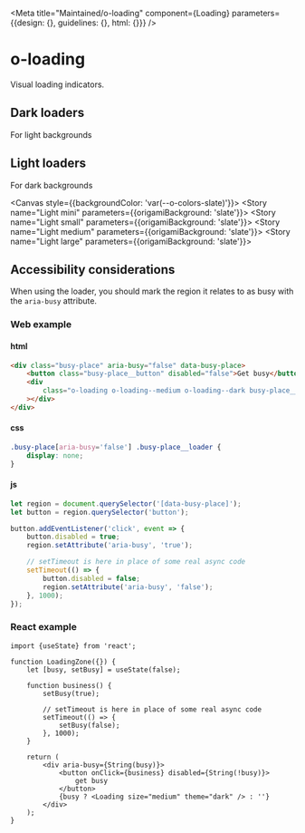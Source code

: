 
<Meta
	title="Maintained/o-loading"
	component={Loading}
	parameters={{design: {}, guidelines: {}, html: {}}}
/>

# o-loading

Visual loading indicators.

## Dark loaders

For light backgrounds

<Canvas>
	<Story name="Dark mini">
		<Loading size="mini" theme="dark" />
	</Story>
	<Story name="Dark small" args={{size: 'small', theme: 'dark'}}>
		<Loading size="small" theme="dark" />
	</Story>
	<Story name="Dark medium" args={{size: 'medium', theme: 'dark'}}>
		<Loading size="medium" theme="dark" />
	</Story>
	<Story name="Dark large" args={{size: 'large', theme: 'dark'}}>
		<Loading size="large" theme="dark" />
	</Story>
</Canvas>

## Light loaders

For dark backgrounds

<Canvas style={{backgroundColor: 'var(--o-colors-slate)'}}>
	<Story name="Light mini" parameters={{origamiBackground: 'slate'}}>
		<Loading size="mini" theme="light" />
	</Story>
	<Story name="Light small" parameters={{origamiBackground: 'slate'}}>
		<Loading size="small" theme="light" />
	</Story>
	<Story name="Light medium" parameters={{origamiBackground: 'slate'}}>
		<Loading size="medium" theme="light" />
	</Story>
	<Story name="Light large" parameters={{origamiBackground: 'slate'}}>
		<Loading size="large" theme="light" />
	</Story>
</Canvas>

## Accessibility considerations

When using the loader, you should mark the region it relates to as busy with
the `aria-busy` attribute.

### Web example

#### html

```html
<div class="busy-place" aria-busy="false" data-busy-place>
	<button class="busy-place__button" disabled="false">Get busy</button>
	<div
		class="o-loading o-loading--medium o-loading--dark busy-place__loader"
	></div>
</div>
```

#### css

```css
.busy-place[aria-busy='false'] .busy-place__loader {
	display: none;
}
```

#### js

```js
let region = document.querySelector('[data-busy-place]');
let button = region.querySelector('button');

button.addEventListener('click', event => {
	button.disabled = true;
	region.setAttribute('aria-busy', 'true');

	// setTimeout is here in place of some real async code
	setTimeout(() => {
		button.disabled = false;
		region.setAttribute('aria-busy', 'false');
	}, 1000);
});
```

### React example

```tsx
import {useState} from 'react';

function LoadingZone({}) {
	let [busy, setBusy] = useState(false);

	function business() {
		setBusy(true);

		// setTimeout is here in place of some real async code
		setTimeout(() => {
			setBusy(false);
		}, 1000);
	}

	return (
		<div aria-busy={String(busy)}>
			<button onClick={business} disabled={String(!busy)}>
				get busy
			</button>
			{busy ? <Loading size="medium" theme="dark" /> : ''}
		</div>
	);
}
```
